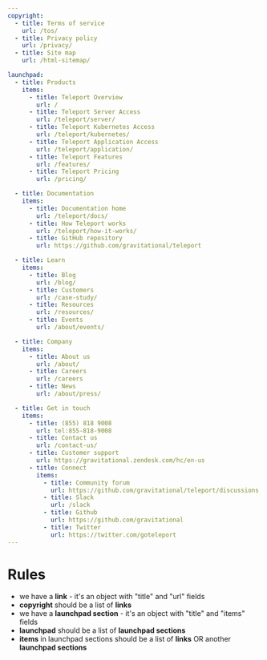 ```yaml
---
copyright:
  - title: Terms of service
    url: /tos/
  - title: Privacy policy
    url: /privacy/
  - title: Site map
    url: /html-sitemap/

launchpad:
  - title: Products
    items:
      - title: Teleport Overview
        url: /
      - title: Teleport Server Access
        url: /teleport/server/
      - title: Teleport Kubernetes Access
        url: /teleport/kubernetes/
      - title: Teleport Application Access
        url: /teleport/application/
      - title: Teleport Features
        url: /features/
      - title: Teleport Pricing
        url: /pricing/

  - title: Documentation
    items:
      - title: Documentation home
        url: /teleport/docs/
      - title: How Teleport works
        url: /teleport/how-it-works/
      - title: GitHub repository
        url: https://github.com/gravitational/teleport

  - title: Learn
    items:
      - title: Blog
        url: /blog/
      - title: Customers
        url: /case-study/
      - title: Resources
        url: /resources/
      - title: Events
        url: /about/events/

  - title: Company
    items:
      - title: About us
        url: /about/
      - title: Careers
        url: /careers
      - title: News
        url: /about/press/

  - title: Get in touch
    items:
      - title: (855) 818 9008
        url: tel:855-818-9008
      - title: Contact us
        url: /contact-us/
      - title: Customer support
        url: https://gravitational.zendesk.com/hc/en-us
      - title: Connect
        items:
          - title: Community forum
            url: https://github.com/gravitational/teleport/discussions
          - title: Slack
            url: /slack
          - title: Github
            url: https://github.com/gravitational
          - title: Twitter
            url: https://twitter.com/goteleport
---
```


# Rules

- we have a **link** - it's an object with "title" and "url" fields
- **copyright** should be a list of **links**
- we have a **launchpad section** - it's an object with "title" and "items" fields
- **launchpad** should be a list of **launchpad sections**
- **items** in launchpad sections should be a list of **links** OR another **launchpad sections**
